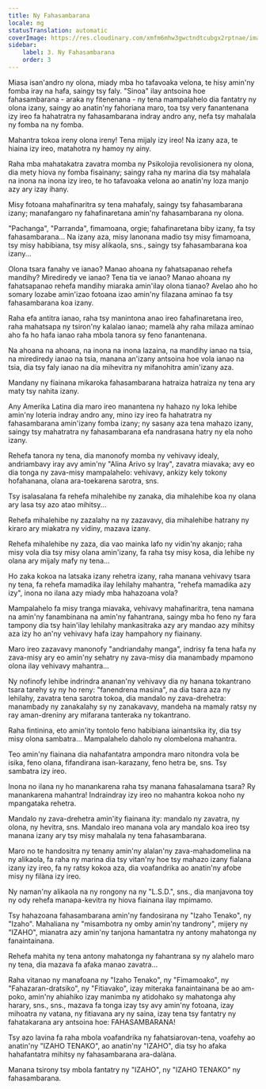 ```yaml
---
title: Ny Fahasambarana
locale: mg
statusTranslation: automatic
coverImage: https://res.cloudinary.com/xmfm6mhw3gwctndtcubgx2rptnae/image/upload/v1741354419/small_cover_la_gran_rebelion_28716e29d2.webp
sidebar:
    label: 3. Ny Fahasambarana
    order: 3
---
```

Miasa isan'andro ny olona, miady mba ho tafavoaka velona, te hisy amin'ny fomba iray na hafa, saingy tsy faly. "Sinoa" ilay antsoina hoe fahasambarana - araka ny fitenenana - ny tena mampalahelo dia fantatry ny olona izany, saingy ao anatin'ny fahoriana maro, toa tsy very fanantenana izy ireo fa hahatratra ny fahasambarana indray andro any, nefa tsy mahalala ny fomba na ny fomba.

Mahantra tokoa ireny olona ireny! Tena mijaly izy ireo! Na izany aza, te hiaina izy ireo, matahotra ny hamoy ny ainy.

Raha mba mahatakatra zavatra momba ny Psikolojia revolisionera ny olona, dia mety hiova ny fomba fisainany; saingy raha ny marina dia tsy mahalala na inona na inona izy ireo, te ho tafavoaka velona ao anatin'ny loza manjo azy ary izay ihany.

Misy fotoana mahafinaritra sy tena mahafaly, saingy tsy fahasambarana izany; manafangaro ny fahafinaretana amin'ny fahasambarana ny olona.

"Pachanga", "Parranda", fimamoana, orgie; fahafinaretana biby izany, fa tsy fahasambarana... Na izany aza, misy lanonana madio tsy misy fimamoana, tsy misy habibiana, tsy misy alikaola, sns., saingy tsy fahasambarana koa izany...

Olona tsara fanahy ve ianao? Manao ahoana ny fahatsapanao rehefa mandihy? Mirediredy ve ianao? Tena tia ve ianao? Manao ahoana ny fahatsapanao rehefa mandihy miaraka amin'ilay olona tianao? Avelao aho ho somary lozabe amin'izao fotoana izao amin'ny filazana aminao fa tsy fahasambarana koa izany.

Raha efa antitra ianao, raha tsy manintona anao ireo fahafinaretana ireo, raha mahatsapa ny tsiron'ny kalalao ianao; mamelà ahy raha milaza aminao aho fa ho hafa ianao raha mbola tanora sy feno fanantenana.

Na ahoana na ahoana, na inona na inona lazaina, na mandihy ianao na tsia, na mirediredy ianao na tsia, manana an'izany antsoina hoe vola ianao na tsia, dia tsy faly ianao na dia mihevitra ny mifanohitra amin'izany aza.

Mandany ny fiainana mikaroka fahasambarana hatraiza hatraiza ny tena ary maty tsy nahita izany.

Any Amerika Latina dia maro ireo manantena ny hahazo ny loka lehibe amin'ny loteria indray andro any, mino izy ireo fa hahatratra ny fahasambarana amin'izany fomba izany; ny sasany aza tena mahazo izany, saingy tsy mahatratra ny fahasambarana efa nandrasana hatry ny ela noho izany.

Rehefa tanora ny tena, dia manonofy momba ny vehivavy idealy, andriambavy iray avy amin'ny "Alina Arivo sy Iray", zavatra miavaka; avy eo dia tonga ny zava-misy mampalahelo: vehivavy, ankizy kely tokony hofahanana, olana ara-toekarena sarotra, sns.

Tsy isalasalana fa rehefa mihalehibe ny zanaka, dia mihalehibe koa ny olana ary lasa tsy azo atao mihitsy...

Rehefa mihalehibe ny zazalahy na ny zazavavy, dia mihalehibe hatrany ny kiraro ary miakatra ny vidiny, mazava izany.

Rehefa mihalehibe ny zaza, dia vao mainka lafo ny vidin'ny akanjo; raha misy vola dia tsy misy olana amin'izany, fa raha tsy misy kosa, dia lehibe ny olana ary mijaly mafy ny tena...

Ho zaka kokoa na latsaka izany rehetra izany, raha manana vehivavy tsara ny tena, fa rehefa mamadika ilay lehilahy mahantra, "rehefa mamadika azy izy", inona no ilana azy miady mba hahazoana vola?

Mampalahelo fa misy tranga miavaka, vehivavy mahafinaritra, tena namana na amin'ny fanambinana na amin'ny fahantrana, saingy mba ho feno ny fara tampony dia tsy hain'ilay lehilahy mankasitraka azy ary mandao azy mihitsy aza izy ho an'ny vehivavy hafa izay hampahory ny fiainany.

Maro ireo zazavavy manonofy "andriandahy manga", indrisy fa tena hafa ny zava-misy ary eo amin'ny sehatry ny zava-misy dia manambady mpamono olona ilay vehivavy mahantra...

Ny nofinofy lehibe indrindra ananan'ny vehivavy dia ny hanana tokantrano tsara tarehy sy ny ho reny: "fanendrena masina", na dia tsara aza ny lehilahy, zavatra tena sarotra tokoa, dia mandalo ny zava-drehetra: manambady ny zanakalahy sy ny zanakavavy, mandeha na mamaly ratsy ny ray aman-dreniny ary mifarana tanteraka ny tokantrano.

Raha fintinina, eto amin'ity tontolo feno habibiana iainantsika ity, dia tsy misy olona sambatra... Mampalahelo daholo ny olombelona mahantra.

Teo amin'ny fiainana dia nahafantatra ampondra maro nitondra vola be isika, feno olana, fifandirana isan-karazany, feno hetra be, sns. Tsy sambatra izy ireo.

Inona no ilana ny ho manankarena raha tsy manana fahasalamana tsara? Ry manankarena mahantra! Indraindray izy ireo no mahantra kokoa noho ny mpangataka rehetra.

Mandalo ny zava-drehetra amin'ity fiainana ity: mandalo ny zavatra, ny olona, ny hevitra, sns. Mandalo ireo manana vola ary mandalo koa ireo tsy manana izany ary tsy misy mahalala ny tena fahasambarana.

Maro no te handositra ny tenany amin'ny alalan'ny zava-mahadomelina na ny alikaola, fa raha ny marina dia tsy vitan'ny hoe tsy mahazo izany fialana izany izy ireo, fa ny ratsy kokoa aza, dia voafandrika ao anatin'ny afobe misy ny filàna izy ireo.

Ny naman'ny alikaola na ny rongony na ny "L.S.D.", sns., dia manjavona toy ny ody rehefa manapa-kevitra ny hiova fiainana ilay mpimamo.

Tsy hahazoana fahasambarana amin'ny fandosirana ny "Izaho Tenako", ny "Izaho". Mahaliana ny "misambotra ny omby amin'ny tandrony", mijery ny "IZAHO", mianatra azy amin'ny tanjona hamantatra ny antony mahatonga ny fanaintainana.

Rehefa mahita ny tena antony mahatonga ny fahantrana sy ny alahelo maro ny tena, dia mazava fa afaka manao zavatra...

Raha vitanao ny manafoana ny "Izaho Tenako", ny "Fimamoako", ny "Fahazaran-dratsiko", ny "Fitiavako", izay miteraka fanaintainana be ao am-poko, amin'ny ahiahiko izay manimba ny atidohako sy mahatonga ahy harary, sns., sns., mazava fa tonga izay tsy avy amin'ny fotoana, izay mihoatra ny vatana, ny fitiavana ary ny saina, izay tena tsy fantatry ny fahatakarana ary antsoina hoe: FAHASAMBARANA!

Tsy azo lavina fa raha mbola voafandrika ny fahatsiarovan-tena, voafehy ao anatin'ny "IZAHO TENAKO", ao anatin'ny "IZAHO", dia tsy ho afaka hahafantatra mihitsy ny fahasambarana ara-dalàna.

Manana tsirony tsy mbola fantatry ny "IZAHO", ny "IZAHO TENAKO" ny fahasambarana.

